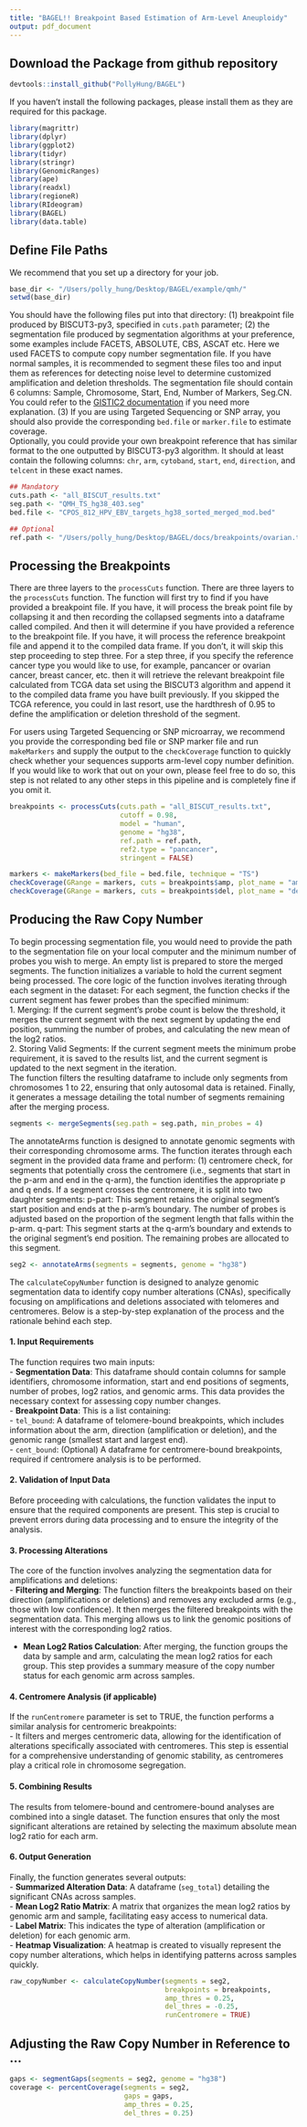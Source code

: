```yaml
---
title: "BAGEL!! Breakpoint Based Estimation of Arm-Level Aneuploidy"
output: pdf_document
---
```



## Download the Package from github repository      

```r
devtools::install_github("PollyHung/BAGEL")
```
If you haven't install the following packages, please install them as they are required for this package.         

```r
library(magrittr)
library(dplyr)
library(ggplot2)
library(tidyr)
library(stringr)
library(GenomicRanges)
library(ape)
library(readxl)
library(regioneR)
library(RIdeogram)
library(BAGEL)
library(data.table)
```


## Define File Paths     
We recommend that you set up a directory for your job. 
```r
base_dir <- "/Users/polly_hung/Desktop/BAGEL/example/qmh/"
setwd(base_dir)
```

You should have the following files put into that directory: (1) breakpoint file produced by BISCUT3-py3, specified in `cuts.path` parameter; (2) the segmentation file produced by segmentation algorithms at your preference, some examples include FACETS, ABSOLUTE, CBS, ASCAT etc. Here we used FACETS to compute copy number segmentation file. If you have normal samples, it is recommended to segment these files too and input them as references for detecting noise level to determine customized amplification and deletion thresholds. The segmentation file should contain 6 columns: Sample, Chromosome, Start, End, Number of Markers, Seg.CN. You could refer to the [GISTIC2 documentation](https://broadinstitute.github.io/gistic2/) if you need more explanation. (3) If you are using Targeted Sequencing or SNP array, you should also provide the corresponding `bed.file` or `marker.file` to estimate coverage.           
Optionally, you could provide your own breakpoint reference that has similar format to the one outputted by BISCUT3-py3 algorithm. It should at least contain the following columns: `chr`, `arm`, `cytoband`, `start`, `end`, `direction`, and `telcent` in these exact names.          
```r
## Mandatory 
cuts.path <- "all_BISCUT_results.txt" 
seg.path <- "QMH_TS_hg38_403.seg"
bed.file <- "CPOS_812_HPV_EBV_targets_hg38_sorted_merged_mod.bed"

## Optional 
ref.path <- "/Users/polly_hung/Desktop/BAGEL/docs/breakpoints/ovarian.txt"
```

## Processing the Breakpoints        

There are three layers to the `processCuts` function. There are three layers to the `processCuts` function. The function will first try to find if you have provided a breakpoint file. If you have, it will process the break point file by collapsing it and then recording the collapsed segments into a dataframe called compiled. And then it will determine if you have provided a reference to the breakpoint file. If you have, it will process the reference breakpoint file and append it to the compiled data frame. If you don't, it will skip this step proceeding to step three. For a step three, if you specify the reference cancer type you would like to use, for example, pancancer or ovarian cancer, breast cancer, etc. then it will retrieve the relevant breakpoint file calculated from TCGA data set using the BISCUT3 algorithm and append it to the compiled data frame you have built previously. If you skipped the TCGA reference, you could in last resort, use the hardthresh of 0.95 to define the amplification or deletion threshold of the segment.       

For users using Targeted Sequencing or SNP microarray, we recommend you provide the corresponding bed file or SNP marker file and run `makeMarkers` and supply the output to the `checkCoverage` function to quickly check whether your sequences supports arm-level copy number definition. If you would like to work that out on your own, please feel free to do so, this step is not related to any other steps in this pipeline and is completely fine if you omit it.         
```r
breakpoints <- processCuts(cuts.path = "all_BISCUT_results.txt",
                           cutoff = 0.98,
                           model = "human",
                           genome = "hg38",
                           ref.path = ref.path,
                           ref2.type = "pancancer",
                           stringent = FALSE)

markers <- makeMarkers(bed_file = bed.file, technique = "TS")
checkCoverage(GRange = markers, cuts = breakpoints$amp, plot_name = "amp")
checkCoverage(GRange = markers, cuts = breakpoints$del, plot_name = "del")
```


## Producing the Raw Copy Number        

To begin processing segmentation file, you would need to provide the path to the segmentation file on your local computer and the minimum number of probes you wish to merge. 
An empty list is prepared to store the merged segments. The function initializes a variable to hold the current segment being processed. The core logic of the function involves iterating through each segment in the dataset: For each segment, the function checks if the current segment has fewer probes than the specified minimum:         
1. Merging: If the current segment's probe count is below the threshold, it merges the current segment with the next segment by updating the end position, summing the number of probes, and calculating the new mean of the log2 ratios.      
2. Storing Valid Segments: If the current segment meets the minimum probe requirement, it is saved to the results list, and the current segment is updated to the next segment in the iteration.      
The function filters the resulting dataframe to include only segments from chromosomes 1 to 22, ensuring that only autosomal data is retained. Finally, it generates a message detailing the total number of segments remaining after the merging process.      
```r
segments <- mergeSegments(seg.path = seg.path, min_probes = 4)
```

The annotateArms function is designed to annotate genomic segments with their corresponding chromosome arms. The function iterates through each segment in the provided data frame and perform: (1) centromere check, for segments that potentially cross the centromere (i.e., segments that start in the p-arm and end in the q-arm), the function identifies the appropriate p and q ends. If a segment crosses the centromere, it is split into two daughter segments:
p-part: This segment retains the original segment's start position and ends at the p-arm's boundary. The number of probes is adjusted based on the proportion of the segment length that falls within the p-arm.
q-part: This segment starts at the q-arm's boundary and extends to the original segment's end position. The remaining probes are allocated to this segment.
```r
seg2 <- annotateArms(segments = segments, genome = "hg38")
```


The `calculateCopyNumber` function is designed to analyze genomic segmentation data to identify copy number alterations (CNAs), specifically focusing on amplifications and deletions associated with telomeres and centromeres. Below is a step-by-step explanation of the process and the rationale behind each step.       

#### 1. **Input Requirements**      
The function requires two main inputs:      
- **Segmentation Data**: This dataframe should contain columns for sample identifiers, chromosome information, start and end positions of segments, number of probes, log2 ratios, and genomic arms. This data provides the necessary context for assessing copy number changes.      
- **Breakpoint Data**: This is a list containing:     
  - `tel_bound`: A dataframe of telomere-bound breakpoints, which includes information about the arm, direction (amplification or deletion), and the genomic range (smallest start and largest end).      
  - `cent_bound`: (Optional) A dataframe for centromere-bound breakpoints, required if centromere analysis is to be performed.        

#### 2. **Validation of Input Data**      
Before proceeding with calculations, the function validates the input to ensure that the required components are present. This step is crucial to prevent errors during data processing and to ensure the integrity of the analysis.      

#### 3. **Processing Alterations**      
The core of the function involves analyzing the segmentation data for amplifications and deletions:     
- **Filtering and Merging**: The function filters the breakpoints based on their direction (amplifications or deletions) and removes any excluded arms (e.g., those with low confidence). It then merges the filtered breakpoints with the segmentation data. This merging allows us to link the genomic positions of interest with the corresponding log2 ratios.   
  
- **Mean Log2 Ratios Calculation**: After merging, the function groups the data by sample and arm, calculating the mean log2 ratios for each group. This step provides a summary measure of the copy number status for each genomic arm across samples.        

#### 4. **Centromere Analysis (if applicable)**       
If the `runCentromere` parameter is set to TRUE, the function performs a similar analysis for centromeric breakpoints:    
- It filters and merges centromeric data, allowing for the identification of alterations specifically associated with centromeres. This step is essential for a comprehensive understanding of genomic stability, as centromeres play a critical role in chromosome segregation.     

#### 5. **Combining Results**       
The results from telomere-bound and centromere-bound analyses are combined into a single dataset. The function ensures that only the most significant alterations are retained by selecting the maximum absolute mean log2 ratio for each arm.      

#### 6. **Output Generation**         
Finally, the function generates several outputs:      
- **Summarized Alteration Data**: A dataframe (`seg_total`) detailing the significant CNAs across samples.      
- **Mean Log2 Ratio Matrix**: A matrix that organizes the mean log2 ratios by genomic arm and sample, facilitating easy access to numerical data.       
- **Label Matrix**: This indicates the type of alteration (amplification or deletion) for each genomic arm.       
- **Heatmap Visualization**: A heatmap is created to visually represent the copy number alterations, which helps in identifying patterns across samples quickly.          

```r
raw_copyNumber <- calculateCopyNumber(segments = seg2,
                                      breakpoints = breakpoints,
                                      amp_thres = 0.25,
                                      del_thres = -0.25,
                                      runCentromere = TRUE)
```


## Adjusting the Raw Copy Number in Reference to ...        
```r
gaps <- segmentGaps(segments = seg2, genome = "hg38")
coverage <- percentCoverage(segments = seg2,
                            gaps = gaps,
                            amp_thres = 0.25,
                            del_thres = 0.25)
```
